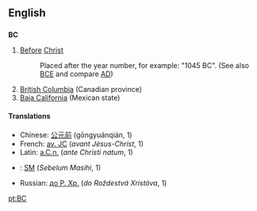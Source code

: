 ==English==

==={{Abbreviation}}===
'''BC'''

#[[Before]] [[Christ]]
#:Placed after the year number, for example: "1045 BC". (See also [[BCE]] and compare [[AD]])
#[[British Columbia]] (Canadian province)
#[[Baja California]] (Mexican state)

====Translations====
*Chinese: [[公元前]] (gōngyuánqián, 1)
*French: [[av. JC]] (''avant Jésus-Christ'', 1)
*Latin: [[a.C.n.]] (''ante Christi natum'', 1)
*{{ms}}: [[SM]] (''Sebelum Masihi'', 1)
*Russian: [[до Р. Хр.]] (''do Roždestvá Xristóva'', 1)

[[pt:BC]]